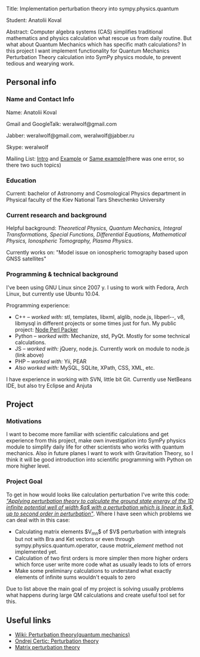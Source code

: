 Title:                Implementation perturbation theory into sympy.physics.quantum

Student:              Anatolii Koval

Abstract:             Computer algebra systems (CAS) simplifies traditional mathematics and physics calculation what rescue us from daily routine. But what about Quantum Mechanics which has specific math calculations? In this project I want implement functionality for Quantum Mechanics Perturbation Theory calculation into SymPy physics module, to prevent tedious and wearying work.

== Personal info ==
=== Name and Contact Info ===



Name: Anatolii Koval

Gmail and GoogleTalk: weralwolf@gmail.com

Jabber: weralwolf@gmail.com, weralwolf@jabber.ru

Skype: weralwolf

Mailing List: <a href="http://groups.google.com/group/sympy/browse_thread/thread/3e6a1cf2c1cfd393">Intro</a> and <a href="http://groups.google.com/group/sympy/browse_thread/thread/ade9df0af84bd17c">Example</a> or <a href="http://groups.google.com/group/sympy/browse_thread/thread/d9f556fd2661b078">Same example</a>(there was one error, so there two such topics)

=== Education ===

Current: bachelor of Astronomy and Cosmological Physics department in Physical faculty of the Kiev National Tars Shevchenko University

=== Current research and background ===

Helpful background: <i>Theoretical Physics, Quantum Mechanics, Integral Transformations, Special Functions, Differential Equations, Mathematical Physics, Ionospheric Tomography, Plasma Physics</i>.

Currently works on: "Model issue on ionospheric tomography based upon GNSS satellites"

=== Programming & technical background ===

I've been using GNU Linux since 2007 y. I using to work with Fedora, Arch Linux, but currently use Ubuntu 10.04.

Programming experience:
* C++ – <i>worked with:</i> stl, templates, libxml, alglib, node.js, libperl--, v8, libmysql in different projects or some times just for fun. My public project: <a href="https://github.com/weralwolf/node-perl-packer">Node Perl Packer</a>
* Python – <i>worked with:</i> Mechanize, std, PyQt. Mostly for some technical calculations.
* JS – <i>worked with:</i> jQuery, node.js. Currently work on module to node.js (link above)
* PHP – <i>worked with:</i> Yii, PEAR
* <i>Also worked with:</i> MySQL, SQLite, XPath, CSS, XML, etc.

I have experience in working with SVN, little bit Git.
Currently use NetBeans IDE, but also try Eclipse and Anjuta

== Project ==
=== Motivations ===

I want to become more familiar with scientific calculations and get experience from this project, make own investigation into SymPy physics module to simplify daily life for other scientists who works with quantum mechanics. Also in future planes I want to work with Gravitation Theory, so I think it will be good introduction into scientific programming with Python on more higher level. 

=== Project Goal ===

To get in how would looks like calculation perturbation I've write this code: <a href="http://pygments.org/demo/17049/"><i>"Applying perturbation theory to calculate the ground state energy of the 1D infinite potential well of width $a$ with a perturbation which is linear in $x$, up to second order in perturbation"</i></a>. Where I have seen which problems we can deal with in this case:
* Calculating matrix elements $V<sub>mn</sub>$ of $V$ perturbation with integrals but not with Bra and Ket vectors or even through sympy.physics.quantum.operator, cause ''matrix_element'' method not implemented yet.
* Calculation of two first orders is more simpler then more higher orders which force user write more code what as usually leads to lots of errors
* Make some preliminary calculations to understand what exactly elements of infinite sums wouldn't equals to zero
Due to list above the main goal of my project is solving usually problems what happens during large QM calculations and create useful tool set for this.

== Useful links ==

* <a href="http://en.wikipedia.org/wiki/Perturbation_theory_(quantum_mechanics)">Wiki: Perturbation theory(quantum mechanics)</a>
* <a href="http://theoretical-physics.net/dev/src/quantum/qm.html#systematic-perturbation-theory-in-qm">Ondrej Certic: Perturbation theory</a>
* <a href="http://www.uta.edu/faculty/rcli/papers/li2007HLA.pdf">Matrix perturbation theory</a>